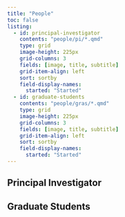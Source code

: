 ```yaml
---
title: "People"
toc: false
listing:
  - id: principal-investigator
    contents: "people/pi/*.qmd"
    type: grid
    image-height: 225px
    grid-columns: 3
    fields: [image, title, subtitle]
    grid-item-align: left
    sort: sortby
    field-display-names: 
      started: "Started"
  - id: graduate-students
    contents: "people/gras/*.qmd"
    type: grid
    image-height: 225px
    grid-columns: 3
    fields: [image, title, subtitle]
    grid-item-align: left
    sort: sortby
    field-display-names: 
      started: "Started"
---
```


## Principal Investigator

:::{#principal-investigator}
:::

## Graduate Students

:::{#graduate-students}
:::
